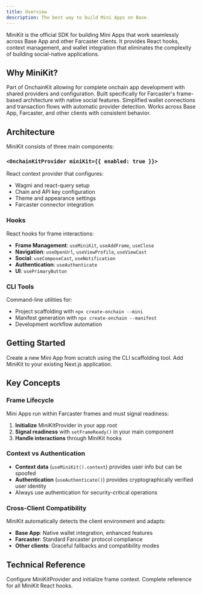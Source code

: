 ```yaml
---
title: Overview
description: The best way to build Mini Apps on Base.
---
```


MiniKit is the official SDK for building Mini Apps that work seamlessly across Base App and other Farcaster clients. It provides React hooks, context management, and wallet integration that eliminates the complexity of building social-native applications.

## Why MiniKit?

<CardGroup cols={2}>
<Card title="Seamless Integration" icon="link">
Part of OnchainKit allowing for complete onchain app development with shared providers and configuration.
</Card>

<Card title="Social-Native" icon="users">
Built specifically for Farcaster's frame-based architecture with native social features.
</Card>

<Card title="Wallet Abstraction" icon="wallet">
Simplified wallet connections and transaction flows with automatic provider detection.
</Card>

<Card title="Cross-Client" icon="mobile">
Works across Base App, Farcaster, and other clients with consistent behavior.
</Card>
</CardGroup>

## Architecture

MiniKit consists of three main components:

### `<OnchainKitProvider miniKit={{ enabled: true }}>`
React context provider that configures:
- Wagmi and react-query setup
- Chain and API key configuration
- Theme and appearance settings
- Farcaster connector integration

### Hooks
React hooks for frame interactions:
- **Frame Management**: `useMiniKit`, `useAddFrame`, `useClose`
- **Navigation**: `useOpenUrl`, `useViewProfile`, `useViewCast`
- **Social**: `useComposeCast`, `useNotification`
- **Authentication**: `useAuthenticate`
- **UI**: `usePrimaryButton`

### CLI Tools
Command-line utilities for:
- Project scaffolding with `npx create-onchain --mini`
- Manifest generation with `npx create-onchain --manifest`
- Development workflow automation

## Getting Started

<CardGroup cols={2}>
<Card title="New Project" icon="plus" href="/mini-apps/quickstart/new-apps/install">
Create a new Mini App from scratch using the CLI scaffolding tool.
</Card>

<Card title="Existing App" icon="code" href="/mini-apps/quickstart/existing-apps/install">
Add MiniKit to your existing Next.js application.
</Card>
</CardGroup>

## Key Concepts

### Frame Lifecycle
Mini Apps run within Farcaster frames and must signal readiness:
1. **Initialize** MiniKitProvider in your app root
2. **Signal readiness** with `setFrameReady()` in your main component
3. **Handle interactions** through MiniKit hooks

### Context vs Authentication
- **Context data** (`useMiniKit().context`) provides user info but can be spoofed
- **Authentication** (`useAuthenticate()`) provides cryptographically verified user identity
- Always use authentication for security-critical operations

### Cross-Client Compatibility
MiniKit automatically detects the client environment and adapts:
- **Base App**: Native wallet integration, enhanced features
- **Farcaster**: Standard Farcaster protocol compliance
- **Other clients**: Graceful fallbacks and compatibility modes

## Technical Reference

<CardGroup cols={2}>
<Card title="Provider & Initialization" icon="settings" href="/mini-apps/technical-reference/minikit/provider-and-initialization">
Configure MiniKitProvider and initialize frame context.
</Card>

<Card title="Hooks Reference" icon="code" href="/mini-apps/technical-reference/minikit/hooks/useMiniKit">
Complete reference for all MiniKit React hooks.
</Card>
</CardGroup>